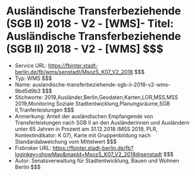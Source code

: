 # Ausländische Transferbeziehende (SGB II) 2018 - V2 - [WMS]- Titel: Ausländische Transferbeziehende (SGB II) 2018 - V2 - [WMS] $$$
- Service URL: https://fbinter.stadt-berlin.de/fb/wms/senstadt/MsozS_K07_V2_2018 $$$
- Typ: WMS $$$
- Name: auslandische-transferbeziehende-sgb-ii-2018-v2-wms-9bd5d9b3 $$$
- Stichworte: 2019,Ausländer,Berlin,Geodaten,Karten,LOR,MSS,MSS 2019,Monitoring Soziale Stadtentwicklung,Planungsräume,SGB II,Tranferleistungen $$$
- Anmerkung: Anteil der ausländischen Empfangende von Transferleistungen nach SGB II an den Ausländerinnen und Ausländern unter 65 Jahren in Prozent am 31.12.2018 (MSS 2019, PLR, Kontextindikator: K 07), Karte mit Gruppenbildung nach Standardabweichung vom Mittelwert $$$
- Fisbroker URL: https://fbinter.stadt-berlin.de/fb?loginkey=showMap&mapId=MsozS_K07_V2_2018@senstadt $$$
- Autor: Senatsverwaltung für Stadtentwicklung, Bauen und Wohnen Berlin $$$
